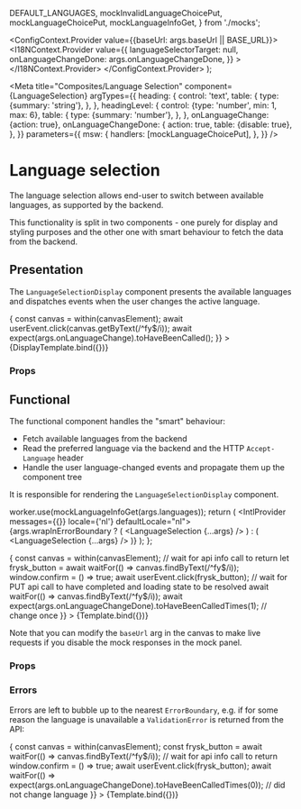 

  DEFAULT_LANGUAGES,
  mockInvalidLanguageChoicePut,
  mockLanguageChoicePut,
  mockLanguageInfoGet,
} from './mocks';

  <ConfigContext.Provider value={{baseUrl: args.baseUrl || BASE_URL}}>
    <I18NContext.Provider
      value={{
        languageSelectorTarget: null,
        onLanguageChangeDone: args.onLanguageChangeDone,
      }}
    >
      <Story />
    </I18NContext.Provider>
  </ConfigContext.Provider>
);


<Meta
  title="Composites/Language Selection"
  component={LanguageSelection}
  argTypes={{
    heading: {
      control: 'text',
      table: {
        type: {summary: 'string'},
      },
    },
    headingLevel: {
      control: {type: 'number', min: 1, max: 6},
      table: {
        type: {summary: 'number'},
      },
    },
    onLanguageChange: {action: true},
    onLanguageChangeDone: {
      action: true,
      table: {disable: true},
    },
  }}
  parameters={{
    msw: {
      handlers: [mockLanguageChoicePut],
    },
  }}
/>

# Language selection

The language selection allows end-user to switch between available languages, as supported by the
backend.

This functionality is split in two components - one purely for display and styling purposes and the
other one with smart behaviour to fetch the data from the backend.

## Presentation

The `LanguageSelectionDisplay` component presents the available languages and dispatches events when
the user changes the active language.


<Canvas>
  <Story
    name="Display"
    args={{
      heading: 'Language selection',
      headingLevel: 2,
      headingId: 'heading-id',
      items: [
        {
          lang: 'en',
          textContent: 'EN',
          label: 'English',
          current: true,
        },
        {
          lang: 'nl',
          textContent: 'NL',
          label: 'Nederlands',
          current: false,
        },
        {
          lang: 'fy',
          textContent: 'FY',
          label: 'frysk',
          current: false,
        },
      ],
    }}
    play={async ({args, canvasElement}) => {
      const canvas = within(canvasElement);
      await userEvent.click(canvas.getByText(/^fy$/i));
      await expect(args.onLanguageChange).toHaveBeenCalled();
    }}
  >
    {DisplayTemplate.bind({})}
  </Story>
</Canvas>

### Props

<ArgsTable of={LanguageSelectionDisplay} />

## Functional

The functional component handles the "smart" behaviour:

- Fetch available languages from the backend
- Read the preferred language via the backend and the HTTP `Accept-Language` header
- Handle the user language-changed events and propagate them up the component tree

It is responsible for rendering the `LanguageSelectionDisplay` component.

  worker.use(mockLanguageInfoGet(args.languages));
  return (
    <IntlProvider messages={{}} locale={'nl'} defaultLocale="nl">
      {args.wrapInErrorBoundary ? (
        <ErrorBoundary>
          <LanguageSelection {...args} />
        </ErrorBoundary>
      ) : (
        <LanguageSelection {...args} />
      )}
    </IntlProvider>
  );
};

<Canvas>
  <Story
    name="Functional"
    decorators={[ConfigDecorator]}
    parameters={{
      controls: {expanded: true},
      docs: {
        source: {
          type: 'dynamic',
          excludeDecorators: true,
        },
      },
    }}
    args={{
      baseUrl: process.env.REACT_APP_BASE_API_URL || BASE_URL,
      languages: DEFAULT_LANGUAGES,
    }}
    argTypes={{
      baseUrl: {
        description: '`string`, used when the mocks are disabled and passed to the config context.',
      },
    }}
    play={async ({args, canvasElement}) => {
      const canvas = within(canvasElement);
      // wait for api info call to return
      let frysk_button = await waitFor(() => canvas.findByText(/^fy$/i));
      window.confirm = () => true;
      await userEvent.click(frysk_button);
      // wait for PUT api call to have completed and loading state to be resolved
      await waitFor(() => canvas.findByText(/^fy$/i));
      await expect(args.onLanguageChangeDone).toHaveBeenCalledTimes(1); // change once
    }}
  >
    {Template.bind({})}
  </Story>
</Canvas>

Note that you can modify the `baseUrl` arg in the canvas to make live requests if you disable the
mock responses in the mock panel.

### Props

<ArgsTable of={LanguageSelection} />

### Errors

Errors are left to bubble up to the nearest `ErrorBoundary`, e.g. if for some reason the language is
unavailable a `ValidationError` is returned from the API:

<Canvas>
  <Story
    name="Unavailable language"
    decorators={[ConfigDecorator]}
    args={{
      wrapInErrorBoundary: true,
      languages: DEFAULT_LANGUAGES,
    }}
    argTypes={{
      heading: {table: {disable: true}},
      headingLevel: {table: {disable: true}},
    }}
    parameters={{
      msw: {
        handlers: [mockInvalidLanguageChoicePut('fy')],
      },
      docs: {
        source: {
          type: 'dynamic',
          excludeDecorators: true,
        },
      },
    }}
    play={async ({args, canvasElement}) => {
      const canvas = within(canvasElement);
      const frysk_button = await waitFor(() => canvas.findByText(/^fy$/i)); // wait for api info call to return
      window.confirm = () => true;
      await userEvent.click(frysk_button);
      await waitFor(() => expect(args.onLanguageChangeDone).toHaveBeenCalledTimes(0)); // did not change language
    }}
  >
    {Template.bind({})}
  </Story>
</Canvas>

